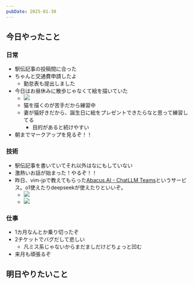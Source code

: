 ```yaml
---
pubDate: 2025-01-30
---
```



## 今日やったこと

### 日常

- 駅伝記事の投稿間に合った
- ちゃんと交通費申請したよ
	- 勤怠表も提出しました
- 今日はお昼休みに散歩じゃなくて絵を描いていた
	- ![](/images/daily/2025-01-31/img1.jpg)
	- 猫を描くのが苦手だから練習中
	- 妻が猫好きだから、誕生日に絵をプレゼントできたらなと思って練習してる
		- 目的があると続けやすい
- 朝までマークアップを見るぞ！！


### 技術

- 駅伝記事を書いていてそれ以外はなにもしていない
- 激熱いお話が始まった！やるぞ！！
- 昨日、vim-jpで教えてもらった[Abacus.AI - ChatLLM Teams](https://chatllm.abacus.ai/)というサービス。o1使えたりdeepseekが使えたりといいぞ。
	- ![](/images/daily/2025-01-31/img2.png)
	- ![](/images/daily/2025-01-31/img3.png)
	

### 仕事

- 1カ月なんとか乗り切ったぞ
- 2チケットでバグだして悲しい
	- 凡ミス系じゃないからまだましだけどちょっと凹む
- 来月も頑張るぞ

## 明日やりたいこと
